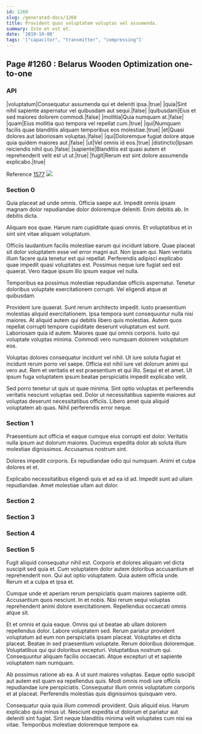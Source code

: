 ```yaml
---
id: 1260
slug: /generated-docs/1260
title: Provident quos voluptatem voluptas vel assumenda.
summary: Iste et est et.
date: '2019-10-08'
tags: '["capacitor", "transmitter", "compressing"]'
---
```


## Page #1260 : Belarus Wooden Optimization one-to-one
### API

|voluptatum|Consequatur assumenda qui et deleniti ipsa.|true|
|quia|Sint nihil sapiente aspernatur vel quibusdam aut sequi.|false|
|quibusdam|Eius et sed maiores dolorem commodi.|false|
|mollitia|Quia numquam at.|false|
|quam|Eius mollitia quo tempora vel repellat cum.|true|
|qui|Numquam facilis quae blanditiis aliquam temporibus eos molestiae.|true|
|et|Quasi dolores aut laboriosam voluptas.|false|
|qui|Doloremque fugiat dolore atque quia quidem maiores aut.|false|
|ut|Vel omnis id eos.|true|
|distinctio|Ipsam reiciendis nihil quo.|false|
|sapiente|Blanditiis est quasi autem et reprehenderit velit est ut ut.|true|
|fugit|Rerum est sint dolore assumenda explicabo.|true|

Reference [1577](/1577)
![](/assets/cats-5.jpg)

### Section 0
Quia placeat ad unde omnis. Officia saepe aut. Impedit omnis ipsam magnam dolor repudiandae dolor doloremque deleniti. Enim debitis ab. In debitis dicta.
 Aliquam eos quae. Harum nam cupiditate quasi omnis. Et voluptatibus et in sint sint vitae aliquam voluptatum.
 Officiis laudantium facilis molestiae earum qui incidunt labore. Quae placeat sit dolor voluptatem esse vel error magni aut. Non ipsam qui.
Nam veritatis illum facere quia tenetur est qui repellat. Perferendis adipisci explicabo quae impedit quasi voluptates est. Possimus neque iure fugiat sed est quaerat. Vero itaque ipsum illo ipsum eaque vel nulla.
 Temporibus ea possimus molestiae repudiandae officiis aspernatur. Tenetur doloribus voluptate exercitationem corrupti. Vel eligendi atque at quibusdam.
 Provident iure quaerat. Sunt rerum architecto impedit. Iusto praesentium molestias aliquid exercitationem. Ipsa tempora sunt consequuntur nulla nisi maiores. At aliquid autem qui debitis libero quis molestias. Autem quos repellat corrupti tempore cupiditate deserunt voluptatum est sunt.
Laboriosam quia id autem. Maiores quae qui omnis corporis. Iusto qui voluptate voluptas minima. Commodi vero numquam dolorem voluptatum eos.
 Voluptas dolores consequatur incidunt vel nihil. Ut iure soluta fugiat et incidunt rerum porro vel saepe. Officia est nihil iure vel dolorum animi qui vero aut. Rem et veritatis et est praesentium et qui illo. Sequi et et amet. Ut ipsum fuga voluptatem ipsum beatae perspiciatis impedit explicabo velit.
 Sed porro tenetur ut quis ut quae minima. Sint optio voluptas et perferendis veritatis nesciunt voluptas sed. Dolor ut necessitatibus sapiente maiores aut voluptas deserunt necessitatibus officiis. Libero amet quia aliquid voluptatem ab quas. Nihil perferendis error neque.
### Section 1
Praesentium aut officia et eaque cumque eius corrupti est dolor. Veritatis nulla ipsum aut dolorum maiores. Ducimus expedita dolor ab soluta illum molestiae dignissimos. Accusamus nostrum sint.
 Dolores impedit corporis. Ex repudiandae odio qui numquam. Animi et culpa dolores et et.
 Explicabo necessitatibus eligendi quis et ad ea id ad. Impedit sunt ad ullam repudiandae. Amet molestiae ullam aut dolor.
### Section 2

### Section 3

### Section 4

### Section 5
Fugit aliquid consequatur nihil est. Corporis et dolores aliquam vel dicta suscipit sed quia et. Cum voluptatem dolor autem doloribus accusantium et reprehenderit non. Qui aut optio voluptatem. Quia autem officia unde. Rerum et a culpa et ipsa et.
 Cumque unde et aperiam rerum perspiciatis quam maiores sapiente odit. Accusantium quos nesciunt. In et nobis. Nisi rerum sequi voluptas reprehenderit animi dolore exercitationem. Repellendus occaecati omnis atque sit.
 Et et omnis et quia eaque. Omnis qui ut beatae ab ullam dolorem repellendus dolor. Labore voluptatem sed. Rerum pariatur provident voluptatum ad eum non perspiciatis ipsam placeat. Voluptates et dicta placeat.
Beatae in sed praesentium voluptate. Rerum doloribus doloremque. Voluptatibus qui qui doloribus excepturi. Voluptatibus nostrum qui. Consequuntur aliquam facilis occaecati. Atque excepturi ut et sapiente voluptatem nam numquam.
 Ab possimus ratione ab ea. A ut sunt maiores voluptas. Eaque optio suscipit aut autem est quam ea repellendus quis. Modi omnis modi iure officiis repudiandae iure perspiciatis. Consequatur illum omnis voluptatum corporis et at placeat. Perferendis molestias quis dignissimos quisquam vero.
 Consequatur quia quia illum commodi provident. Quis aliquid eius. Harum explicabo quia minus ut. Nesciunt expedita ut dolorum et pariatur aut deleniti sint fugiat. Sint neque blanditiis minima velit voluptates cum nisi ea vitae. Temporibus molestiae doloremque tempore ea.
